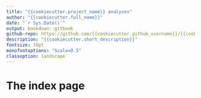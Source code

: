 ```yaml
---
title: "{{cookiecutter.project_name}} analyses"
author: "{{cookiecutter.full_name}}"
date: "`r Sys.Date()`"
output: bookdown::gitbook
github-repo: https://github.com/{{cookiecutter.github_username}}/{{cookiecutter.folder_name}}
description: "{{cookiecutter.short_description}}"
fontsize: 10pt
monofontoptions: "Scale=0.5"
classoption: landscape
---
```


# The index page
